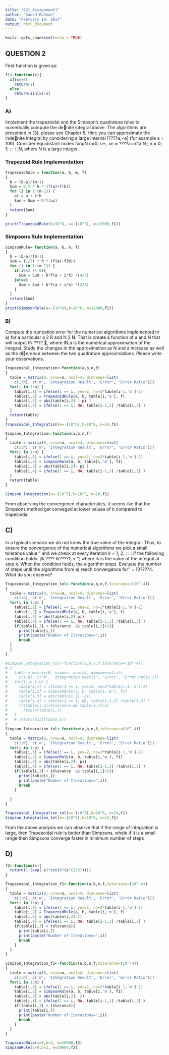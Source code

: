 ```yaml
---
title: "621 Assignment1"
author: "Saeed Rahman"
date: "February 19, 2017"
output: html_document
---
```


```r
knitr::opts_chunk$set(echo = TRUE)
```

## QUESTION 2

First function is given as:

```r
f1<-function(x){
  if(x==0)
    return(1)
  else
    return(sin(x)/x)
}
```
### A)
Implement the trapezoidal and the Simpson's quadrature rules to numerically
compute the denite integral above. The algorithms are presented
in [3], please see Chapter 5. Hint: you can approximate the indenite
integral by considering a large interval [????a;+a] (for example a = 106).
Consider equidistant nodes fxngN n=0; i.e., xn = ????a+n2a
N ; n = 0; 1; : : : ;N,
where N is a large integer.

### Trapezoid Rule Implementation
```r
TrapezoidRule = function(a, b, m, f)
{
  h = (b-a)/(m-1)
  Sum = 0.5 * h * (f(a)+f(b))
  for (i in 1:(m-2)) {
    ai = a + i*h
    Sum = Sum + h*f(ai)
  }
  return(Sum)
}

print(TrapezoidRule(b=10^6, a=-(10^6), m=12000,f1))
```
### Simpsons Rule Implementation
```r
SimpsonRule= function(a, b, m, f)
{
  h = (b-a)/(m-1)
  Sum = (1/3) * h * (f(a)+f(b)) 
  for (i in 1:(m-2)) {
    if(i%%2 != 0){
      Sum = Sum + h*f(a + i*h) *(4/3)
    }else{
      Sum = Sum + h*f(a + i*h) *(2/3)
    }
  }
  return(Sum)
}
print(SimpsonRule(a=-(10^6),b=10^6, m=12000,f1))
```
### B)
Compute the truncation error for the numerical algorithms implemented
in a) for a particular a 2 R and N 2 N. That is create a function of a
and N that will output IN ???? , where IN;a is the numerical approximation
of the integral. Study the changes in the approximation as N and a
increase as well as the dierence between the two quadrature approximations.
Please write your observations.
```r
Trapezoidal_Integration<-function(a,b,n,f)
{
  table = matrix(0, nrow=n, ncol=4, dimnames=list(
    c(1:n), c('m', 'Integration Result', 'Error', 'Error Ratio')))
  for(i in 1:n) {
    table[i,1] = ifelse(1 == i, yes=2, no=2*table[i-1,'m']-1)
    table[i,2] = TrapezoidRule(a, b, table[i,'m'], f) 
    table[i,3] = abs(table[i,2] - pi )
    table[i,4] = ifelse(1 == i, NA, table[i-1,3] /table[i,3] )
  }
  return(table)
}
Trapezoidal_Integration(a=-(10^6),b=10^6, n=24,f1)
```
```r
Simpson_Integration<-function(a,b,n,f)
{
  table = matrix(0, nrow=n, ncol=4, dimnames=list(
    c(1:n), c('m', 'Integration Result', 'Error', 'Error Ratio')))
  for(i in 1:n) {
    table[i,1] = ifelse(1 == i, yes=2, no=2*table[i-1,'m']-1)
    table[i,2] = SimpsonRule(a, b, table[i,'m'], f1)
    table[i,3] = abs(table[i,2]- pi )
    table[i,4] = ifelse(1 == i, NA, table[i-1,3] /table[i,3] )
  }
  return(table)
}

Simpson_Integration(a=-(10^5),b=10^5, n=20,f1)

```
From observing the convergence characterstics, it seems like that the Simpsons method get conveged at lower values of n compared to trapezoidal

## C)
In a typical scenario we do not know the true value of the integral. Thus,
to ensure the convergence of the numerical algorithms we pick a small
tolerance value " and we check at every iteration k = 1; 2; : : : if the
following condition holds:
jIk ???? Ik????1j < ";
where Ik is the value of the integral at step k. When the condition holds,
the algorithm stops. Evaluate the number of steps until the algorithms
from a) reach convergence for " = 10????4. What do you observe?

```r

Trapezoidal_Integration_tol<-function(a,b,n,f,tolerance=(10^-4))
{
  table = matrix(0, nrow=n, ncol=4, dimnames=list(
    c(1:n), c('m', 'Integration Result', 'Error', 'Error Ratio')))
  for(i in 1:n) {
    table[i,1] = ifelse(1 == i, yes=2, no=2*table[i-1,'m']-1)
    table[i,2] = TrapezoidRule(a, b, table[i,'m'], f) 
    table[i,3] = abs(table[i,2]-pi) 
    table[i,4] = ifelse(1 == i, NA, table[i-1,3] /table[i,3] )
    if(table[i,3] < tolerance  && table[i,1]>2){
      print(table[i,])
      print(paste("Number of Iterations=",i))
      break
  }
  }
}
```
```r
#Simpson_Integration_tol<-function(a,b,n,f,tolerance=(10^-4))
# {
#   table = matrix(0, nrow=n, ncol=4, dimnames=list(
#     c(1:n), c('m', 'Integration Result', 'Error', 'Error Ratio')))
#   for(i in 1:n) {
#     table[i,1] = ifelse(1 == i, yes=2, no=2*table[i-1,'m']-1)
#     table[i,2] = SimpsonRule(a, b, table[i,'m'], f1)
#     table[i,3] = abs(table[i,2]- pi)  
#     table[i,4] = ifelse(1 == i, NA, table[i-1,3] /table[i,3] )
#     if(table[i,3]<tolerance && table[i,1]>2)
#       return(table[i,])
#   }
#   # return(tail(table,1))
# 
Simpson_Integration_tol<-function(a,b,n,f,tolerance=(10^-4))
{
  table = matrix(0, nrow=n, ncol=4, dimnames=list(
    c(1:n), c('m', 'Integration Result', 'Error', 'Error Ratio')))
  for(i in 1:n) {
    table[i,1] = ifelse(1 == i, yes=2, no=2*table[i-1,'m']-1)
    table[i,2] = SimpsonRule(a, b, table[i,'m'], f1)
    table[i,3] = abs(table[i,2]- pi) 
    table[i,4] = ifelse(1 == i, NA, table[i-1,3] /table[i,3] )
    if(table[i,3] < tolerance  && table[i,1]>2){
      print(table[i,])
      print(paste("Number of Iterations=",i))
      break
    }
      
  }
}
```

```r
Trapezoidal_Integration_tol(a=-(10^6),b=10^6, n=24,f1) 
Simpson_Integration_tol(a=-(10^6),b=10^6, n=24,f1)
```

From the above analysis we can observe that if the range of integration is large, then Trapezoidal rule is better than Simpsons, whele if it is a small range then Simpsons converge faster in minimum number of steps

## D)


```r
f2<-function(x){
  return(1+(exp(-x)*sin(8*(x^(2/3)))))
}
```

```r

Trapezoidal_Integration_f2<-function(a,b,n,f,tolerance=(10^-4))
{
  table = matrix(0, nrow=n, ncol=4, dimnames=list(
    c(1:n), c('m', 'Integration Result', 'Error', 'Error Ratio')))
  for(i in 1:n) {
    table[i,1] = ifelse(1 == i, yes=2, no=2*table[i-1,'m']-1)
    table[i,2] = TrapezoidRule(a, b, table[i,'m'], f) 
    table[i,3] = abs(table[i,2]-2)
    table[i,4] = ifelse(1 == i, NA, table[i-1,3] /table[i,3] )
    if(table[i,3] < tolerance){
      print(table[i,])
      print(paste("Number of Iterations=",i))
      break
    }
  }
}

Simpson_Integration_f2<-function(a,b,n,f,tolerance=(10^-4))
{
  table = matrix(0, nrow=n, ncol=4, dimnames=list(
    c(1:n), c('m', 'Integration Result', 'Error', 'Error Ratio')))
  for(i in 1:n) {
    table[i,1] = ifelse(1 == i, yes=2, no=2*table[i-1,'m']-1)
    table[i,2] = SimpsonRule(a, b, table[i,'m'], f1)
    table[i,3] = abs(table[i,2]- 2)
    table[i,4] = ifelse(1 == i, NA, table[i-1,3] /table[i,3] )
    if(table[i,3] < tolerance){
      print(table[i,])
      print(paste("Number of Iterations=",i))
      break
    }
  }
}

```

```r

TrapezoidRule(a=0,b=2, m=20000,f2)
SimpsonRule(a=0,b=2, m=20000,f2)
```